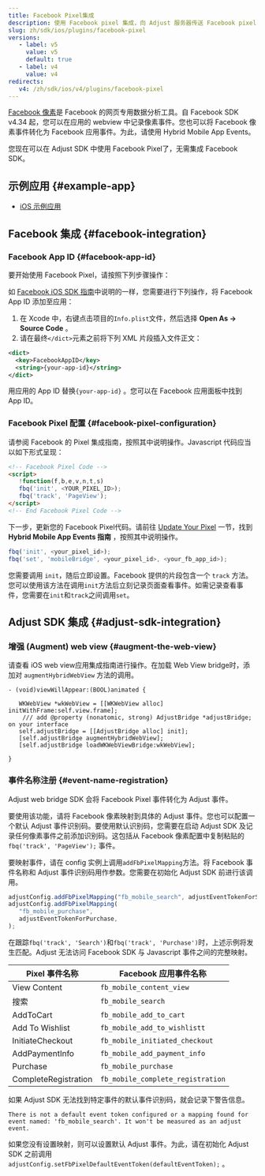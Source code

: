 ```yaml
---
title: Facebook Pixel集成
description: 使用 Facebook pixel 集成，向 Adjust 服务器传送 Facebook pixel 信息。
slug: zh/sdk/ios/plugins/facebook-pixel
versions:
   - label: v5
     value: v5
     default: true
   - label: v4
     value: v4
redirects:
   v4: /zh/sdk/ios/v4/plugins/facebook-pixel
---
```


[Facebook 像素](https://www.facebook.com/business/help/952192354843755?id=1205376682832142)是 Facebook 的网页专用数据分析工具。自 Facebook SDK v4\.34 起，您可以在应用的 webview 中记录像素事件。您也可以将 Facebook 像素事件转化为 Facebook 应用事件。为此，请使用 Hybrid Mobile App Events。

您现在可以在 Adjust SDK 中使用 Facebook Pixel了，无需集成 Facebook SDK。

## 示例应用 {#example-app}

- [iOS 示例应用](https://github.com/adjust/ios_sdk/tree/master/examples/AdjustExample-FbPixel)

## Facebook 集成 {#facebook-integration}

### Facebook App ID {#facebook-app-id}

要开始使用 Facebook Pixel，请按照下列步骤操作：

如 [Facebook iOS SDK 指南](https://developers.facebook.com/docs/ios/getting-started/#xcode)中说明的一样，您需要进行下列操作，将 Facebook App ID 添加至应用：

1. 在 Xcode 中，右键点击项目的`Info.plist`文件，然后选择 **Open As \-> Source Code** 。
2. 请在最终`</dict>`元素之前将下列 XML 片段插入文件正文：

<CodeBlock title="Info.plist">

```xml
<dict>
  <key>FacebookAppID</key>
  <string>{your-app-id}</string>
</dict>
```

</CodeBlock>

用应用的 App ID 替换`{your-app-id}` 。您可以在 Facebook 应用面板中找到 App ID。

### Facebook Pixel 配置 {#facebook-pixel-configuration}

请参阅 Facebook 的 Pixel 集成指南，按照其中说明操作。Javascript 代码应当以如下形式呈现：

```html
<!-- Facebook Pixel Code -->
<script>
   !function(f,b,e,v,n,t,s)
   fbq('init', <YOUR_PIXEL_ID>);
   fbq('track', 'PageView');
</script>
<!-- End Facebook Pixel Code -->
```

下一步，更新您的 Facebook Pixel代码。请前往 [Update Your Pixel](https://developers.facebook.com/docs/app-events/hybrid-app-events) 一节，找到 **Hybrid Mobile App Events 指南** ，按照其中说明操作。

```js
fbq('init', <your_pixel_id>);
fbq('set', 'mobileBridge', <your_pixel_id>, <your_fb_app_id>);
```

<Callout type="important">

您需要调用 `init`，随后立即设置。Facebook 提供的片段包含一个 `track` 方法。您可以使用该方法在调用`init`方法后立刻记录页面查看事件。如需记录查看事件，您需要在`init`和`track`之间调用`set`。

</Callout>

## Adjust SDK 集成 {#adjust-sdk-integration}

### 增强 \(Augment\) web view {#augment-the-web-view}

请查看 iOS web view应用集成指南进行操作。在加载 Web View bridge时，添加对 `augmentHybridWebView` 方法的调用。

```objc
- (void)viewWillAppear:(BOOL)animated {

   WKWebView *wkWebView = [[WKWebView alloc] initWithFrame:self.view.frame];
    /// add @property (nonatomic, strong) AdjustBridge *adjustBridge; on your interface
   self.adjustBridge = [[AdjustBridge alloc] init];
   [self.adjustBridge augmentHybridWebView];
   [self.adjustBridge loadWKWebViewBridge:wkWebView];

}
```

### 事件名称注册 {#event-name-registration}

Adjust web bridge SDK 会将 Facebook Pixel 事件转化为 Adjust 事件。

要使用该功能，请将 Facebook 像素映射到具体的 Adjust 事件。您也可以配置一个默认 Adjust 事件识别码。要使用默认识别码，您需要在启动 Adjust SDK 及记录任何像素事件之前添加识别码。这包括从 Facebook 像素配置中复制粘贴的 `fbq('track', 'PageView');` 事件。

要映射事件，请在 config 实例上调用`addFbPixelMapping`方法。将 Facebook 事件名称和 Adjust 事件识别码用作参数。您需要在初始化 Adjust SDK 前进行该调用。

```js
adjustConfig.addFbPixelMapping("fb_mobile_search", adjustEventTokenForSearch);
adjustConfig.addFbPixelMapping(
   "fb_mobile_purchase",
   adjustEventTokenForPurchase,
);
```

<Callout type="note">

在跟踪`fbq('track', 'Search')`和`fbq('track', 'Purchase')`时，上述示例将发生匹配。Adjust 无法访问 Facebook SDK 与 Javascript 事件之间的完整映射。

</Callout>

| Pixel 事件名称       | Facebook 应用事件名称             |
| -------------------- | --------------------------------- |
| View Content         | `fb_mobile_content_view`          |
| 搜索                 | `fb_mobile_search`                |
| AddToCart            | `fb_mobile_add_to_cart`           |
| Add To Wishlist      | `fb_mobile_add_to_wishlistt`      |
| InitiateCheckout     | `fb_mobile_initiated_checkout`    |
| AddPaymentInfo       | `fb_mobile_add_payment_info`      |
| Purchase             | `fb_mobile_purchase`              |
| CompleteRegistration | `fb_mobile_complete_registration` |

如果 Adjust SDK 无法找到特定事件的默认事件识别码，就会记录下警告信息。

```text
There is not a default event token configured or a mapping found for event named: 'fb_mobile_search'. It won't be measured as an adjust event.
```

如果您没有设置映射，则可以设置默认 Adjust 事件。为此，请在初始化 Adjust SDK 之前调用`adjustConfig.setFbPixelDefaultEventToken(defaultEventToken);` 。
